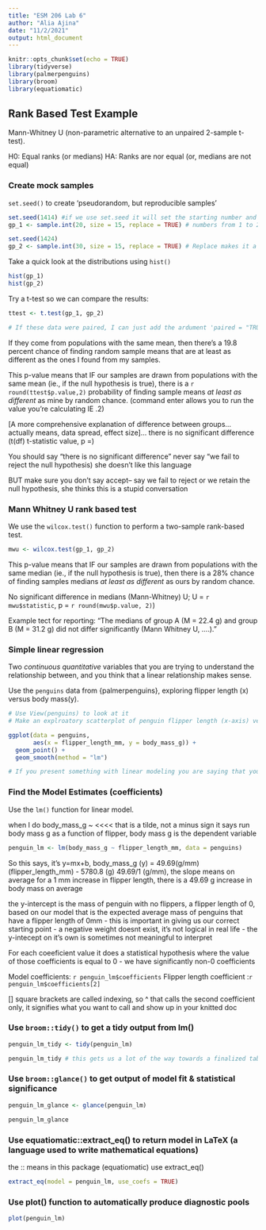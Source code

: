 ```yaml
---
title: "ESM 206 Lab 6"
author: "Alia Ajina"
date: "11/2/2021"
output: html_document
---
```


```r
knitr::opts_chunk$set(echo = TRUE)
library(tidyverse)
library(palmerpenguins)
library(broom)
library(equatiomatic)
```

## Rank Based Test Example

Mann-Whitney U (non-parametric alternative to an unpaired 2-sample t-test).

H0: Equal ranks (or medians)
HA: Ranks are nor equal (or, medians are not equal)

### Create mock samples

`set.seed()` to create 'pseudorandom, but reproducible samples'

```r
set.seed(1414) #if we use set.seed it will set the starting number and if it is all the same every R code will get the same number sequence
gp_1 <- sample.int(20, size = 15, replace = TRUE) # numbers from 1 to 20, 15 different numbers

set.seed(1424)
gp_2 <- sample.int(30, size = 15, replace = TRUE) # Replace makes it a random sample
```

Take a quick look at the distributions using `hist()`

```r
hist(gp_1)
hist(gp_2)
```

Try a t-test so we can compare the results:

```r
ttest <- t.test(gp_1, gp_2)

# If these data were paired, I can just add the ardument 'paired = "TRUE"' within the t.test() function.
```

If they come from populations with the same mean, then there's a 19.8 percent chance of finding random sample means that are at least as different as the ones I found from my samples.

This p-value means that IF our samples are drawn from populations with the same mean (ie., if the null hypothesis is true), there is a `r round(ttest$p.value,2)` probability of finding sample means *at least as different* as mine by random chance. 
(command enter allows you to run the value you're calculating IE .2)

[A more comprehensive explanation of difference between groups... actually means, data spread, effect size]... there is no significant difference (t(df) t-statistic value, p =)

You should say "there is no significant difference" never say "we fail to reject the null hypothesis) she doesn't like this language

BUT make sure you don't say accept-- say we fail to reject or we retain the null hypothesis, she thinks this is a stupid conversation

### Mann Whitney U rank based test

We use the `wilcox.test()` function to perform a two-sample rank-based test.

```r
mwu <- wilcox.test(gp_1, gp_2)
```

This p-value means that IF our samples are drawn from populations with the same median (ie., if the null hypothesis is true), then there is a 28% chance of finding samples medians *at least as different* as ours by random chance. 

No significant difference in medians (Mann-Whitney) U; U = `r mwu$statistic`, p = `r round(mwu$p.value, 2)`)

Example tect for reporting: "The medians of group A (M = 22.4 g) and group B (M = 31.2 g) did not differ significantly (Mann Whitney U, ....)."

### Simple linear regression

Two *continuous quantitative* variables that you are trying to understand the relationship between, and you think that a linear relationship makes sense.

Use the `penguins` data from {palmerpenguins}, exploring flipper length (x) versus body mass(y).

```r
# Use View(penguins) to look at it
# Make an explroatory scatterplot of penguin flipper length (x-axis) versus body mass( y-axis)

ggplot(data = penguins, 
       aes(x = flipper_length_mm, y = body_mass_g)) + 
  geom_point() +
  geom_smooth(method = "lm")

# If you present something with linear modeling you are saying that you understand the math behind the creation of this trend line, you better understand what that R^2 value means, you better be able to explain it

```

### Find the Model Estimates (coefficients)

Use the `lm()` function for linear model.

when I do body_mass_g ~ <<<< that is a tilde, not a minus sign
it says run body mass g as a function of flipper, body mass g is the dependent variable

```r
penguin_lm <- lm(body_mass_g ~ flipper_length_mm, data = penguins)
```

 So this says, it's y=mx+b, body_mass_g (y) = 49.69(g/mm)(flipper_length_mm) - 5780.8 (g)
 49.69/1 (g/mm), the slope means on average for a 1 mm increase in flipper length, there is a 49.69 g increase in body mass on average
 
the y-intercept is the mass of penguin with no flippers, a flipper length of 0, based on our model that is the expected average mass of penguins that have a flipper length of 0mm
 - this is important in giving us our correct starting point
 - a negative weight doesnt exist, it's not logical in real life
 - the y-intecept on it's own is sometimes not meaningful to interpret
 
For each coeeficient value it does a statistical hypothesis where the value of those coefficients is equal to 0
 - we have significantly non-0 coefficients 
 
 Model coefficients: `r penguin_lm$coefficients`
 Flipper length coefficient :`r penguin_lm$coefficients[2]`
 
 [] square brackets are called indexing, so ^ that calls the second coefficient only, it signifies what you want to call and show up in your knitted doc
 
### Use `broom::tidy()` to get a tidy output from lm()

```r
penguin_lm_tidy <- tidy(penguin_lm)

penguin_lm_tidy # this gets us a lot of the way towards a finalized table of regression outcomes but it's not finalized yet, there are other ways to change it
```

### Use `broom::glance()` to get output of model fit & statistical significance

```r
penguin_lm_glance <- glance(penguin_lm)

penguin_lm_glance
```

### Use equatiomatic::extract_eq() to return model in LaTeX (a language used to write mathematical equations)
the :: means in this package (equatiomatic) use extract_eq() 

```r
extract_eq(model = penguin_lm, use_coefs = TRUE)
```

### Use plot() function to automatically produce diagnostic pools

```r
plot(penguin_lm)
```

